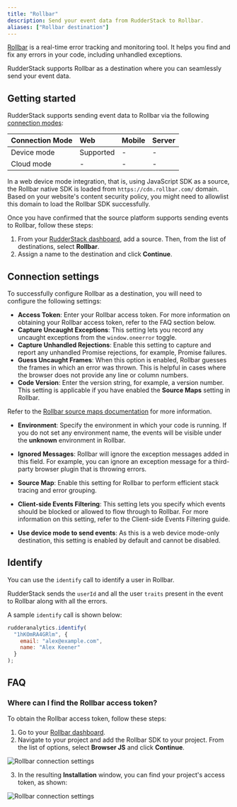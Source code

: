 ```yaml
---
title: "Rollbar"
description: Send your event data from RudderStack to Rollbar.
aliases: ["Rollbar destination"]
---
```


[Rollbar](https://rollbar.com/) is a real-time error tracking and monitoring tool. It helps you find and fix any errors in your code, including unhandled exceptions.

RudderStack supports Rollbar as a destination where you can seamlessly send your event data.

## Getting started

RudderStack supports sending event data to Rollbar via the following <a href="https://rudderstack.com/docs/rudderstack-cloud/rudderstack-connection-modes/">connection modes</a>:

| Connection Mode | Web | Mobile | Server |
| :--- | :--- | :--- | :--- |
| Device mode | Supported | - | - |
| Cloud mode | -  | - | - |

<div class="infoBlock">
In a web device mode integration, that is, using <Link to="/sources/event-streams/sdks/rudderstack-javascript-sdk">JavaScript SDK</Link> as a source, the Rollbar native SDK is loaded from <code class="inline-code">https://cdn.rollbar.com/</code> domain. Based on your website's content security policy, you might need to <Link to="/sources/event-streams/sdks/rudderstack-javascript-sdk/load-js-sdk/#allowlist-destination-domain">allowlist this domain</Link> to load the Rollbar SDK successfully.
</div>


Once you have confirmed that the source platform supports sending events to Rollbar, follow these steps:

1. From your [RudderStack dashboard](https://app.rudderstack.com/), add a source. Then, from the list of destinations, select **Rollbar**.
2. Assign a name to the destination and click **Continue**.

## Connection settings

To successfully configure Rollbar as a destination, you will need to configure the following settings:

- **Access Token**: Enter your Rollbar access token. For more information on obtaining your Rollbar access token, refer to the <Link to="#faq">FAQ</Link> section below.
- **Capture Uncaught Exceptions**: This setting lets you record any uncaught exceptions from the `window.oneerror` toggle.
- **Capture Unhandled Rejections**: Enable this setting to capture and report any unhandled Promise rejections, for example, Promise failures.
- **Guess Uncaught Frames**: When this option is enabled, Rollbar guesses the frames in which an error was thrown. This is helpful in cases where the browser does not provide any line or column numbers.
- **Code Version**: Enter the version string, for example, a version number. This setting is applicable if you have enabled the **Source Maps** setting in Rollbar.

<div class="infoBlock">
Refer to the <a href="https://docs.rollbar.com/docs/source-maps">Rollbar source maps documentation</a> for more information.
</div>

- **Environment**: Specify the environment in which your code is running. If you do not set any environment name, the events will be visible under the **unknown** environment in Rollbar.
- **Ignored Messages**: Rollbar will ignore the exception messages added in this field. For example, you can ignore an exception message for a third-party browser plugin that is throwing errors.
- **Source Map**: Enable this setting for Rollbar to perform efficient stack tracing and error grouping.
- **Client-side Events Filtering**: This setting lets you specify which events should be blocked or allowed to flow through to Rollbar. For more information on this setting, refer to the <Link to="/sources/sdks/event-filtering/">Client-side Events Filtering</Link> guide.


- **Use device mode to send events**: As this is a <Link to="https://www.rudderstack.com/docs/destinations/rudderstack-connection-modes/#device-mode">web device mode</Link>-only destination, this setting is enabled by default and cannot be disabled.

## Identify

You can use the <Link to="/event-spec/standard-events/identify/">`identify`</Link> call to identify a user in Rollbar.

RudderStack sends the `userId` and all the user `traits` present in the event to Rollbar along with all the errors.

A sample `identify` call is shown below:

```javascript
rudderanalytics.identify(
  "1hKOmRA4GRlm", {
    email: "alex@example.com",
    name: "Alex Keener"
  }
);
```

## FAQ

### Where can I find the Rollbar access token?

To obtain the Rollbar access token, follow these steps:

1. Go to your [Rollbar dashboard](https://app.rollbar.com/).
2. Navigate to your project and add the Rollbar SDK to your project. From the list of options, select **Browser JS** and click **Continue**.

<img src="../../assets/event-stream-destinations/rollbar-access-token-1.png" alt="Rollbar connection settings"/>

3. In the resulting **Installation** window, you can find your project's access token, as shown:

<img src="../../assets/event-stream-destinations/rollbar-access-token-2.png" alt="Rollbar connection settings" />